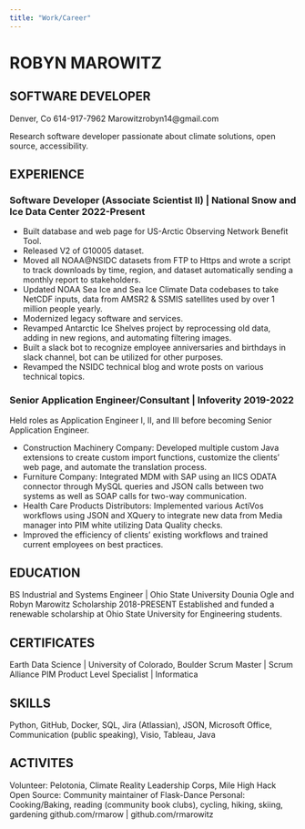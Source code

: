 ```yaml
---
title: "Work/Career"
---
```


# ROBYN MAROWITZ
## SOFTWARE DEVELOPER
Denver, Co  614-917-7962   Marowitzrobyn14@gmail.com   

Research software developer passionate about climate solutions, open source, accessibility.

## EXPERIENCE

### Software Developer (Associate Scientist II) | National Snow and Ice Data Center  2022-Present

*	Built database and web page for US-Arctic Observing Network Benefit Tool.
*	Released V2 of G10005 dataset.
*	Moved all NOAA@NSIDC datasets from FTP to Https and wrote a script to track downloads by time, region, and dataset automatically sending a monthly report to stakeholders.
*	Updated NOAA Sea Ice and Sea Ice Climate Data codebases to take NetCDF inputs, data from AMSR2 & SSMIS satellites used by over 1 million people yearly.
*	Modernized legacy software and services.
*	Revamped Antarctic Ice Shelves project by reprocessing old data, adding in new regions, and automating filtering images.
*	Built a slack bot to recognize employee anniversaries and birthdays in slack channel, bot can be utilized for other purposes.
*	Revamped the NSIDC technical blog and wrote posts on various technical topics.

### Senior Application Engineer/Consultant | Infoverity                                             2019-2022
Held roles as Application Engineer I, II, and III before becoming Senior Application Engineer. 

*	Construction Machinery Company: Developed multiple custom Java extensions to create custom import functions, customize the clients’ web page, and automate the translation process.
*	Furniture Company: Integrated MDM with SAP using an IICS ODATA connector through MySQL queries and JSON calls between two systems as well as SOAP calls for two-way communication.
*	Health Care Products Distributors: Implemented various ActiVos workflows using JSON and XQuery to integrate new data from Media manager into PIM white utilizing Data Quality checks.
*	Improved the efficiency of clients’ existing workflows and trained current employees on best practices.

## EDUCATION

BS Industrial and Systems Engineer | Ohio State University
Dounia Ogle and Robyn Marowitz Scholarship
2018-PRESENT
Established and funded a renewable scholarship at Ohio State University for Engineering students.

## CERTIFICATES

Earth Data Science | University of Colorado, Boulder
Scrum Master | Scrum Alliance
PIM Product Level Specialist | Informatica

## SKILLS

Python, GitHub, Docker, SQL, Jira (Atlassian), JSON, Microsoft Office, Communication (public speaking), Visio, Tableau, Java  

## ACTIVITES

Volunteer: Pelotonia, Climate Reality Leadership Corps, Mile High Hack
Open Source: Community maintainer of Flask-Dance
Personal: Cooking/Baking, reading (community book clubs), cycling, hiking, skiing, gardening
github.com/rmarow | github.com/rmarowitz
